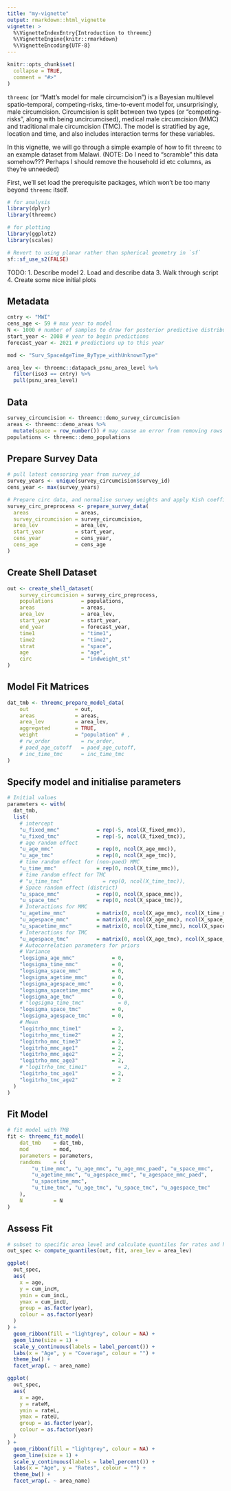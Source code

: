 ```yaml
---
title: "my-vignette"
output: rmarkdown::html_vignette
vignette: >
  %\VignetteIndexEntry{Introduction to threemc}
  %\VignetteEngine{knitr::rmarkdown}
  %\VignetteEncoding{UTF-8}
---
```


```r
knitr::opts_chunk$set(
  collapse = TRUE,
  comment = "#>"
)
```

`threemc` (or "Matt's model for male circumcision") is a Bayesian 
multilevel spatio-temporal, competing-risks, time-to-event model for, 
unsurprisingly, male circumcision. Circumcision is split between two types (or 
"competing-risks", along with being uncircumcised), medical male circumcision 
(MMC) and traditional male circumcision (TMC). The model is stratified by age, 
location and time, and also includes interaction terms for these variables. 

In this vignette, we will go through a simple example of how to fit 
`threemc` to an example dataset from Malawi. 
(NOTE: Do I need to "scramble" this data somehow??? Perhaps I should remove 
the household id etc columns, as they're unneeded)

First, we'll set load the prerequisite packages, which won't be too many 
beyond  `threemc` itself.
```r
# for analysis
library(dplyr)
library(threemc)

# for plotting
library(ggplot2)
library(scales)

# Revert to using planar rather than spherical geometry in `sf`
sf::sf_use_s2(FALSE)
```

TODO: 
1. Describe model 
2. Load and describe data 
3. Walk through script
4. Create some nice initial plots

## Metadata ##

```r
cntry <- "MWI"
cens_age <- 59 # max year to model
N <- 1000 # number of samples to draw for posterior predictive distribution
start_year <- 2008 # year to begin predictions 
forecast_year <- 2021 # predictions up to this year

mod <- "Surv_SpaceAgeTime_ByType_withUnknownType"

area_lev <- threemc::datapack_psnu_area_level %>% 
  filter(iso3 == cntry) %>% 
  pull(psnu_area_level)
```


## Data

```r
survey_circumcision <- threemc::demo_survey_circumcision
areas <- threemc::demo_areas %>% 
  mutate(space = row_number()) # may cause an error from removing rows in areas?
populations <- threemc::demo_populations
```

## Prepare Survey Data 

```r
# pull latest censoring year from survey_id
survey_years <- unique(survey_circumcision$survey_id)
cens_year <- max(survey_years)

# Prepare circ data, and normalise survey weights and apply Kish coefficients.
survey_circ_preprocess <- prepare_survey_data(
  areas               = areas,
  survey_circumcision = survey_circumcision,
  area_lev            = area_lev,
  start_year          = start_year,
  cens_year           = cens_year,
  cens_age            = cens_age
)
```

## Create Shell Dataset 

```r
out <- create_shell_dataset(
    survey_circumcision = survey_circ_preprocess,
    populations         = populations,
    areas               = areas,
    area_lev            = area_lev,
    start_year          = start_year,
    end_year            = forecast_year,
    time1               = "time1",
    time2               = "time2",
    strat               = "space",
    age                 = "age",
    circ                = "indweight_st"
)
```

## Model Fit Matrices

```r
dat_tmb <- threemc_prepare_model_data(
    out               = out,
    areas             = areas,
    area_lev          = area_lev,
    aggregated        = TRUE,
    weight            = "population" # ,
    # rw_order          = rw_order,
    # paed_age_cutoff   = paed_age_cutoff,
    # inc_time_tmc      = inc_time_tmc
)
```


## Specify model and initialise parameters 

```r
# Initial values
parameters <- with(
  dat_tmb,
  list(
    # intercept
    "u_fixed_mmc"            = rep(-5, ncol(X_fixed_mmc)),
    "u_fixed_tmc"            = rep(-5, ncol(X_fixed_tmc)),
    # age random effect
    "u_age_mmc"              = rep(0, ncol(X_age_mmc)),
    "u_age_tmc"              = rep(0, ncol(X_age_tmc)),
    # time random effect for (non-paed) MMC
    "u_time_mmc"             = rep(0, ncol(X_time_mmc)),
    # time random effect for TMC
    # "u_time_tmc"             = rep(0, ncol(X_time_tmc)),
    # Space random effect (district)
    "u_space_mmc"            = rep(0, ncol(X_space_mmc)),
    "u_space_tmc"            = rep(0, ncol(X_space_tmc)),
    # Interactions for MMC
    "u_agetime_mmc"          = matrix(0, ncol(X_age_mmc), ncol(X_time_mmc)),
    "u_agespace_mmc"         = matrix(0, ncol(X_age_mmc), ncol(X_space_mmc)),
    "u_spacetime_mmc"        = matrix(0, ncol(X_time_mmc), ncol(X_space_mmc)),
    # Interactions for TMC
    "u_agespace_tmc"         = matrix(0, ncol(X_age_tmc), ncol(X_space_tmc)),
    # Autocorrelation parameters for priors
    # Variance
    "logsigma_age_mmc"            = 0,
    "logsigma_time_mmc"           = 0,
    "logsigma_space_mmc"          = 0,
    "logsigma_agetime_mmc"        = 0,
    "logsigma_agespace_mmc"       = 0,
    "logsigma_spacetime_mmc"      = 0,
    "logsigma_age_tmc"            = 0,
    # "logsigma_time_tmc"           = 0,
    "logsigma_space_tmc"          = 0,
    "logsigma_agespace_tmc"       = 0,
    # Mean
    "logitrho_mmc_time1"          = 2,
    "logitrho_mmc_time2"          = 2,
    "logitrho_mmc_time3"          = 2,
    "logitrho_mmc_age1"           = 2,
    "logitrho_mmc_age2"           = 2,
    "logitrho_mmc_age3"           = 2,
    # "logitrho_tmc_time1"          = 2,
    "logitrho_tmc_age1"           = 2,
    "logitrho_tmc_age2"           = 2
  )
)
```


## Fit Model 

```r
# fit model with TMB
fit <- threemc_fit_model(
    dat_tmb    = dat_tmb,
    mod        = mod,
    parameters = parameters,
    randoms    = c(
        "u_time_mmc", "u_age_mmc", "u_age_mmc_paed", "u_space_mmc",
        "u_agetime_mmc", "u_agespace_mmc", "u_agespace_mmc_paed",
        "u_spacetime_mmc",
        "u_time_tmc", "u_age_tmc", "u_space_tmc", "u_agespace_tmc"
    ),
    N          = N
)
```


## Assess Fit 

```r
# subset to specific area level and calculate quantiles for rates and hazard
out_spec <- compute_quantiles(out, fit, area_lev = area_lev)
```

```r
ggplot(
  out_spec,
  aes(
    x = age,
    y = cum_incM,
    ymin = cum_incL,
    ymax = cum_incU,
    group = as.factor(year),
    colour = as.factor(year)
  )
) +
  geom_ribbon(fill = "lightgrey", colour = NA) +
  geom_line(size = 1) +
  scale_y_continuous(labels = label_percent()) +
  labs(x = "Age", y = "Coverage", colour = "") +
  theme_bw() +
  facet_wrap(. ~ area_name)
```

```r
ggplot(
  out_spec,
  aes(
    x = age,
    y = rateM,
    ymin = rateL,
    ymax = rateU,
    group = as.factor(year),
    colour = as.factor(year)
  )
) +
  geom_ribbon(fill = "lightgrey", colour = NA) +
  geom_line(size = 1) +
  scale_y_continuous(labels = label_percent()) +
  labs(x = "Age", y = "Rates", colour = "") +
  theme_bw() +
  facet_wrap(. ~ area_name)
```